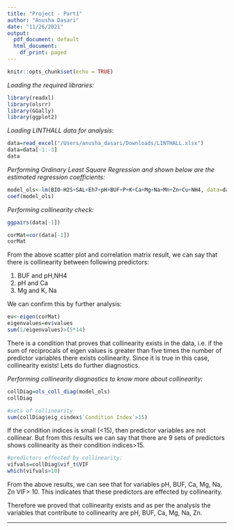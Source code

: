 ```yaml
---
title: "Project - Part1"
author: "Anusha Dasari"
date: "11/26/2021"
output:
  pdf_document: default
  html_document:
    df_print: paged
---
```


```r
knitr::opts_chunk$set(echo = TRUE)
```


*Loading the required libraries:*

```r
library(readxl)
library(olsrr)
library(GGally)
library(ggplot2)
```
*Loading LINTHALL data for analysis:*
```r
data=read_excel("/Users/anusha_dasari/Downloads/LINTHALL.xlsx")
data=data[-1:-3]
data
```

*Performing Ordinary Least Square Regression and shown below are the estimated regression coefficients:*
```r
model_ols<-lm(BIO~H2S+SAL+Eh7+pH+BUF+P+K+Ca+Mg+Na+Mn+Zn+Cu+NH4, data=data)
coef(model_ols)
```

*Performing collinearity check:*
```r
ggpairs(data[-1])
```


```r
corMat=cor(data[-1])
corMat
```

From the above scatter plot and correlation matrix result, we can say that there is collinearity between following predictors:

1. BUF and pH,NH4 
2. pH and Ca
3. Mg and  K, Na

We can confirm this by further analysis:

```r
ev<-eigen(corMat)
eigenvalues=ev$values
sum(1/eigenvalues)>(5*14)
```
There is a condition that proves that collinearity exists in the data, i.e. if the sum of reciprocals of eigen values is greater than five times the number of predictor variables there exists collinearity. Since it is true in this case, collinearity exists! Lets do further diagnostics.


*Performing collinearity diagnostics to know more about collinearity:*
```r
collDiag=ols_coll_diag(model_ols)
collDiag
```

```r
#sets of collinearity
sum(collDiag$eig_cindex$`Condition Index`>15)
```
If the condition indices is small (<15), then predictor variables are not collinear. But from this results we can say that there are 9 sets of predictors shows collinearity as their condition indices>15. 
```r
#predictors effected by collinearity:
vifvals=collDiag$vif_t$VIF
which(vifvals>10)
```
From the above results, we can see that for variables pH, BUF, Ca, Mg, Na, Zn VIF> 10. This indicates that these predictors are effected by collinearity.


Therefore we proved that collinearity exists and as per the analysis the variables that contribute to collinearity are pH, BUF, Ca, Mg, Na, Zn.

-----------------------------------


